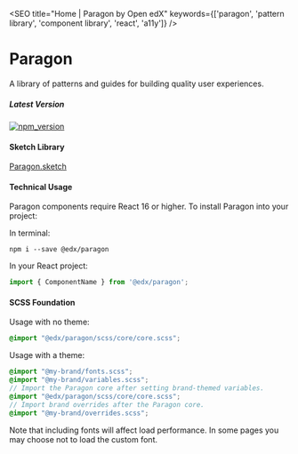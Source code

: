 
<SEO title="Home | Paragon by Open edX" keywords={['paragon', 'pattern library', 'component library', 'react', 'a11y']} />

<div className="pgn-doc__module-flush pgn-doc_hero">
  <div className="pgn-doc__hero-bg" />
  <h1>Paragon</h1>
  <p className="lead">
    A library of patterns and guides for building quality user experiences.
  </p>
</div>

##### Latest Version
[![npm_version](https://img.shields.io/npm/v/@edx/paragon.svg)](@edx/paragon)

#### Sketch Library

<p>
  <a href="https://drive.google.com/file/d/1E6KwPqIR9Xy-U6os0Eg3l8pLGNZtIuD6/view" className="btn btn-lg btn-primary">Paragon.sketch</a>
</p>

#### Technical Usage

Paragon components require React 16 or higher. To install Paragon into your project:

In terminal:

```
npm i --save @edx/paragon
```

In your React project:

```jsx
import { ComponentName } from '@edx/paragon';
```

#### SCSS Foundation

Usage with no theme:

```scss
@import "@edx/paragon/scss/core/core.scss";
```

Usage with a theme:

```scss
@import "@my-brand/fonts.scss";
@import "@my-brand/variables.scss";
// Import the Paragon core after setting brand-themed variables.
@import "@edx/paragon/scss/core/core.scss";
// Import brand overrides after the Paragon core.
@import "@my-brand/overrides.scss";
```

Note that including fonts will affect load performance.  In some pages you may choose not to load the custom font.
